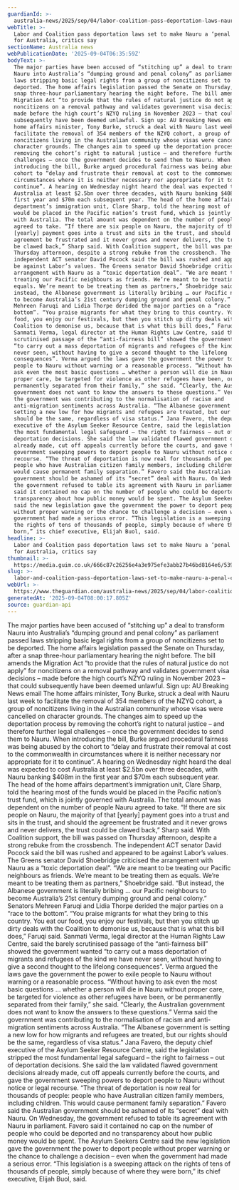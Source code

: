 ```yaml
---
guardianId: >-
  australia-news/2025/sep/04/labor-coalition-pass-deportation-laws-naura-australia-penal-colony-australia-critics-say
webTitle: >-
  Labor and Coalition pass deportation laws set to make Nauru a ‘penal colony’
  for Australia, critics say
sectionName: Australia news
webPublicationDate: '2025-09-04T06:35:59Z'
bodyText: >-
  The major parties have been accused of “stitching up” a deal to transform
  Nauru into Australia’s “dumping ground and penal colony” as parliament passed
  laws stripping basic legal rights from a group of noncitizens set to be
  deported. The home affairs legislation passed the Senate on Thursday, after a
  snap three-hour parliamentary hearing the night before. The bill amends the
  Migration Act “to provide that the rules of natural justice do not apply” for
  noncitizens on a removal pathway and validates government visa decisions –
  made before the high court’s NZYQ ruling in November 2023 – that could
  subsequently have been deemed unlawful. Sign up: AU Breaking News email The
  home affairs minister, Tony Burke, struck a deal with Nauru last week to
  facilitate the removal of 354 members of the NZYQ cohort, a group of
  noncitizens living in the Australian community whose visas were cancelled on
  character grounds. The changes aim to speed up the deportation process by
  removing the cohort’s right to natural justice – and therefore further legal
  challenges – once the government decides to send them to Nauru. When
  introducing the bill, Burke argued procedural fairness was being abused by the
  cohort to “delay and frustrate their removal at cost to the commonwealth in
  circumstances where it is neither necessary nor appropriate for it to
  continue”. A hearing on Wednesday night heard the deal was expected to cost
  Australia at least $2.5bn over three decades, with Nauru banking $408m in the
  first year and $70m each subsequent year. The head of the home affairs
  department’s immigration unit, Clare Sharp, told the hearing most of the funds
  would be placed in the Pacific nation’s trust fund, which is jointly governed
  with Australia. The total amount was dependent on the number of people Nauru
  agreed to take. “If there are six people on Nauru, the majority of that
  [yearly] payment goes into a trust and sits in the trust, and should the
  agreement be frustrated and it never grows and never delivers, the trust could
  be clawed back,” Sharp said. With Coalition support, the bill was passed on
  Thursday afternoon, despite a strong rebuke from the crossbench. The
  independent ACT senator David Pocock said the bill was rushed and appeared to
  be against Labor’s values. The Greens senator David Shoebridge criticised the
  arrangement with Nauru as a “toxic deportation deal”. “We are meant to be
  treating our Pacific neighbours as friends. We’re meant to be treating them as
  equals. We’re meant to be treating them as partners,” Shoebridge said. “But
  instead, the Albanese government is literally bribing … our Pacific neighbours
  to become Australia’s 21st century dumping ground and penal colony.” Senators
  Mehreen Faruqi and Lidia Thorpe derided the major parties on a “race to the
  bottom”. “You praise migrants for what they bring to this country. You eat our
  food, you enjoy our festivals, but then you stitch up dirty deals with the
  Coalition to demonise us, because that is what this bill does,” Faruqi said.
  Sanmati Verma, legal director at the Human Rights Law Centre, said the barely
  scrutinised passage of the “anti-fairness bill” showed the government wanted
  “to carry out a mass deportation of migrants and refugees of the kind we have
  never seen, without having to give a second thought to the lifelong
  consequences”. Verma argued the laws gave the government the power to exile
  people to Nauru without warning or a reasonable process. “Without having to
  ask even the most basic questions … whether a person will die in Nauru without
  proper care, be targeted for violence as other refugees have been, or be
  permanently separated from their family,” she said. “Clearly, the Australian
  government does not want to know the answers to these questions.” Verma said
  the government was contributing to the normalisation of racism and
  anti-migration sentiments across Australia. “The Albanese government is
  setting a new low for how migrants and refugees are treated, but our rights
  should be the same, regardless of visa status.” Jana Favero, the deputy chief
  executive of the Asylum Seeker Resource Centre, said the legislation stripped
  the most fundamental legal safeguard – the right to fairness – out of
  deportation decisions. She said the law validated flawed government decisions
  already made, cut off appeals currently before the courts, and gave the
  government sweeping powers to deport people to Nauru without notice or legal
  recourse. “The threat of deportation is now real for thousands of people:
  people who have Australian citizen family members, including children. This
  would cause permanent family separation.” Favero said the Australian
  government should be ashamed of its “secret” deal with Nauru. On Wednesday,
  the government refused to table its agreement with Nauru in parliament. Favero
  said it contained no cap on the number of people who could be deported and no
  transparency about how public money would be spent. The Asylum Seekers Centre
  said the new legislation gave the government the power to deport people
  without proper warning or the chance to challenge a decision – even when the
  government had made a serious error. “This legislation is a sweeping attack on
  the rights of tens of thousands of people, simply because of where they were
  born,” its chief executive, Elijah Buol, said.
headline: >-
  Labor and Coalition pass deportation laws set to make Nauru a ‘penal colony’
  for Australia, critics say
thumbnail: >-
  https://media.guim.co.uk/666c87c26256e4a3e975efe3abb27b46bd8164e6/539_0_4723_3778/500.jpg
slug: >-
  labor-and-coalition-pass-deportation-laws-set-to-make-nauru-a-penal-colony-for-australia-critics-say
webUrl: >-
  https://www.theguardian.com/australia-news/2025/sep/04/labor-coalition-pass-deportation-laws-naura-australia-penal-colony-australia-critics-say
generatedAt: '2025-09-04T08:00:17.805Z'
source: guardian-api
---
```

The major parties have been accused of “stitching up” a deal to transform Nauru into Australia’s “dumping ground and penal colony” as parliament passed laws stripping basic legal rights from a group of noncitizens set to be deported. The home affairs legislation passed the Senate on Thursday, after a snap three-hour parliamentary hearing the night before. The bill amends the Migration Act “to provide that the rules of natural justice do not apply” for noncitizens on a removal pathway and validates government visa decisions – made before the high court’s NZYQ ruling in November 2023 – that could subsequently have been deemed unlawful. Sign up: AU Breaking News email The home affairs minister, Tony Burke, struck a deal with Nauru last week to facilitate the removal of 354 members of the NZYQ cohort, a group of noncitizens living in the Australian community whose visas were cancelled on character grounds. The changes aim to speed up the deportation process by removing the cohort’s right to natural justice – and therefore further legal challenges – once the government decides to send them to Nauru. When introducing the bill, Burke argued procedural fairness was being abused by the cohort to “delay and frustrate their removal at cost to the commonwealth in circumstances where it is neither necessary nor appropriate for it to continue”. A hearing on Wednesday night heard the deal was expected to cost Australia at least $2.5bn over three decades, with Nauru banking $408m in the first year and $70m each subsequent year. The head of the home affairs department’s immigration unit, Clare Sharp, told the hearing most of the funds would be placed in the Pacific nation’s trust fund, which is jointly governed with Australia. The total amount was dependent on the number of people Nauru agreed to take. “If there are six people on Nauru, the majority of that [yearly] payment goes into a trust and sits in the trust, and should the agreement be frustrated and it never grows and never delivers, the trust could be clawed back,” Sharp said. With Coalition support, the bill was passed on Thursday afternoon, despite a strong rebuke from the crossbench. The independent ACT senator David Pocock said the bill was rushed and appeared to be against Labor’s values. The Greens senator David Shoebridge criticised the arrangement with Nauru as a “toxic deportation deal”. “We are meant to be treating our Pacific neighbours as friends. We’re meant to be treating them as equals. We’re meant to be treating them as partners,” Shoebridge said. “But instead, the Albanese government is literally bribing … our Pacific neighbours to become Australia’s 21st century dumping ground and penal colony.” Senators Mehreen Faruqi and Lidia Thorpe derided the major parties on a “race to the bottom”. “You praise migrants for what they bring to this country. You eat our food, you enjoy our festivals, but then you stitch up dirty deals with the Coalition to demonise us, because that is what this bill does,” Faruqi said. Sanmati Verma, legal director at the Human Rights Law Centre, said the barely scrutinised passage of the “anti-fairness bill” showed the government wanted “to carry out a mass deportation of migrants and refugees of the kind we have never seen, without having to give a second thought to the lifelong consequences”. Verma argued the laws gave the government the power to exile people to Nauru without warning or a reasonable process. “Without having to ask even the most basic questions … whether a person will die in Nauru without proper care, be targeted for violence as other refugees have been, or be permanently separated from their family,” she said. “Clearly, the Australian government does not want to know the answers to these questions.” Verma said the government was contributing to the normalisation of racism and anti-migration sentiments across Australia. “The Albanese government is setting a new low for how migrants and refugees are treated, but our rights should be the same, regardless of visa status.” Jana Favero, the deputy chief executive of the Asylum Seeker Resource Centre, said the legislation stripped the most fundamental legal safeguard – the right to fairness – out of deportation decisions. She said the law validated flawed government decisions already made, cut off appeals currently before the courts, and gave the government sweeping powers to deport people to Nauru without notice or legal recourse. “The threat of deportation is now real for thousands of people: people who have Australian citizen family members, including children. This would cause permanent family separation.” Favero said the Australian government should be ashamed of its “secret” deal with Nauru. On Wednesday, the government refused to table its agreement with Nauru in parliament. Favero said it contained no cap on the number of people who could be deported and no transparency about how public money would be spent. The Asylum Seekers Centre said the new legislation gave the government the power to deport people without proper warning or the chance to challenge a decision – even when the government had made a serious error. “This legislation is a sweeping attack on the rights of tens of thousands of people, simply because of where they were born,” its chief executive, Elijah Buol, said.
